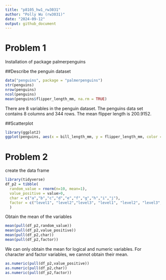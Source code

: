 ```yaml
---
title: "p8105_hw1_rw3031"
author: "Polly Wu (rw3031)"
date: "2024-09-12"
output: github_document
---
```


# Problem 1

Installation of package palmerpenguins

##Describe the penguin dataset
```r
data("penguins", package = "palmerpenguins")
str(penguins)
nrow(penguins)
ncol(penguins)
mean(penguins$flipper_length_mm, na.rm = TRUE)
```
There are 8 variables in the penguin dataset.
The penguins data set contains 8 columns and 344 rows. 
The mean flipper length is 200.9152.

##Scatterplot 
```r
library(ggplot2)
ggplot(penguins, aes(x = bill_length_mm, y = flipper_length_mm, color = species)) + geom_point()
```
# Problem 2

create the data frame
```r
library(tidyverse)
df_p2 = tibble(
  random_value = rnorm(n=10, mean=1),
  value_positive = value>0,
  char = c("a","b","c","d","e","f","g","h","i","j"),
  factor = c("level1", "level2","level3", "level1", "level2", "level3","level1", "level2", "level3", "level1")
  )
```

Obtain the mean of the variables 
```r
mean(pull(df_p2,random_value))
mean(pull(df_p2,value_positive))
mean(pull(df_p2,char))
mean(pull(df_p2,factor))
```
We can only obtain the mean for logical and numeric variables. 
For character and factor variables, we cannot obtain their mean. 

```r
as.numeric(pull(df_p2,value_positive))
as.numeric(pull(df_p2,char))
as.numeric(pull(df_p2,factor))
```

